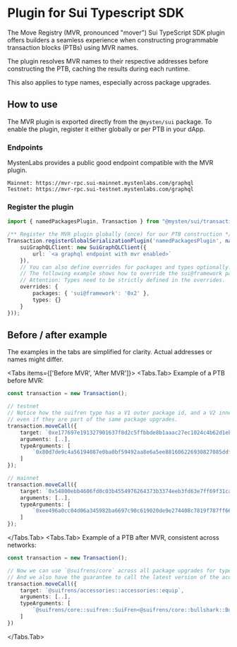 
<Beta/>

# Plugin for Sui Typescript SDK 

The Move Registry (MVR, pronounced "mover") Sui TypeScript SDK plugin offers builders a seamless experience when constructing programmable transaction blocks (PTBs) using MVR names. 

The plugin resolves MVR names to their respective addresses before constructing the PTB, caching the results during each runtime.

This also applies to type names, especially across package upgrades.

## How to use

The MVR plugin is exported directly from the `@mysten/sui` package. To enable the plugin, register it either globally or per PTB in your dApp.

### Endpoints

MystenLabs provides a public good endpoint compatible with the MVR plugin.
     
```
Mainnet: https://mvr-rpc.sui-mainnet.mystenlabs.com/graphql
Testnet: https://mvr-rpc.sui-testnet.mystenlabs.com/graphql
```

### Register the plugin

```typescript
import { namedPackagesPlugin, Transaction } from "@mysten/sui/transactions";

/** Register the MVR plugin globally (once) for our PTB construction */
Transaction.registerGlobalSerializationPlugin('namedPackagesPlugin', namedPackagesPlugin({
    suiGraphQLClient: new SuiGraphQLClient({
        url: `<a graphql endpoint with mvr enabled>`
    }),
    // You can also define overrides for packages and types optionally.
    // The following example shows how to override the sui@framework package to resolve 0x1.
    // Attention: Types need to be strictly defined in the overrides.
    overrides: {
        packages: { 'sui@framework': '0x2' },
        types: {}
    }
}));
```


## Before / after example

<Callout type="warning" emoji="ℹ️">
    The examples in the tabs are simplified for clarity. Actual addresses or names might differ. 
</Callout>


<Tabs items={['Before MVR', 'After MVR']}>
<Tabs.Tab>
Example of a PTB before MVR:
```typescript
const transaction = new Transaction();

// testnet
// Notice how the suifren type has a V1 outer package id, and a V2 inner type package id,
// even if they are part of the same package upgrades.
transaction.moveCall({
    target: `0xe177697e191327901637f8d2c5ffbbde8b1aaac27ec1024c4b62d1ebd1cd7430::accessories::equip`,
    arguments: [..],
    typeArguments: [
        `0x80d7de9c4a56194087e0ba0bf59492aa8e6a5ee881606226930827085ddf2332::suifren::SuiFren<0x297d8afb6ede450529d347cf9254caeea2b685c8baef67b084122291ebaefb38::bullshark::Bullshark>`
    ]
});

// mainnet
transaction.moveCall({
    target: `0x54800ebb4606fd0c03b4554976264373b3374eeb3fd63e7ff69f31cac786ba8c::accessories::equip`,
    arguments: [..],
    typeArguments: [
        `0xee496a0cc04d06a345982ba6697c90c619020de9e274408c7819f787ff66e1a1::suifren::SuiFren<0x8894fa02fc6f36cbc485ae9145d05f247a78e220814fb8419ab261bd81f08f32::bullshark::Bullshark>`
    ]
});
```
</Tabs.Tab>
<Tabs.Tab>
Example of a PTB after MVR, consistent across networks:

```typescript
const transaction = new Transaction();

// Now we can use `@suifrens/core` across all package upgrades for type reference.
// And we also have the guarantee to call the latest version of the accessories package.
transaction.moveCall({
    target: `@suifrens/accessories::accessories::equip`,
    arguments: [..],
    typeArguments: [
        `@suifrens/core::suifren::SuiFren<@suifrens/core::bullshark::Bullshark>`
    ]
})
```
</Tabs.Tab>
</Tabs>
